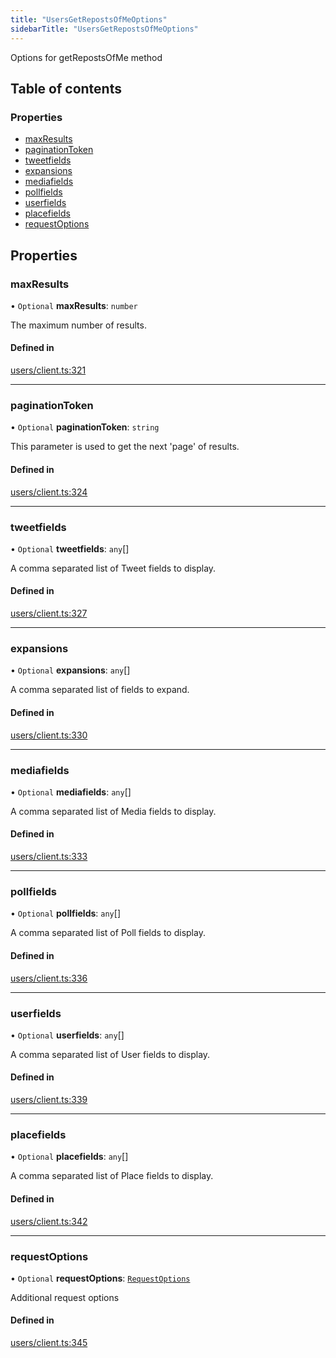 ```yaml
---
title: "UsersGetRepostsOfMeOptions"
sidebarTitle: "UsersGetRepostsOfMeOptions"
---
```


Options for getRepostsOfMe method

## Table of contents

### Properties

- [maxResults](/xdks/typescript/reference/interfaces/UsersGetRepostsOfMeOptions#maxresults)
- [paginationToken](/xdks/typescript/reference/interfaces/UsersGetRepostsOfMeOptions#paginationtoken)
- [tweetfields](/xdks/typescript/reference/interfaces/UsersGetRepostsOfMeOptions#tweetfields)
- [expansions](/xdks/typescript/reference/interfaces/UsersGetRepostsOfMeOptions#expansions)
- [mediafields](/xdks/typescript/reference/interfaces/UsersGetRepostsOfMeOptions#mediafields)
- [pollfields](/xdks/typescript/reference/interfaces/UsersGetRepostsOfMeOptions#pollfields)
- [userfields](/xdks/typescript/reference/interfaces/UsersGetRepostsOfMeOptions#userfields)
- [placefields](/xdks/typescript/reference/interfaces/UsersGetRepostsOfMeOptions#placefields)
- [requestOptions](/xdks/typescript/reference/interfaces/UsersGetRepostsOfMeOptions#requestoptions)

## Properties

### maxResults

• `Optional` **maxResults**: `number`

The maximum number of results.

#### Defined in

[users/client.ts:321](https://github.com/xdevplatform/xdk/blob/298ca9350d035e40e7c8ee0753c50052819a41e2/xdk/typescript/src/users/client.ts#L321)

___

### paginationToken

• `Optional` **paginationToken**: `string`

This parameter is used to get the next 'page' of results.

#### Defined in

[users/client.ts:324](https://github.com/xdevplatform/xdk/blob/298ca9350d035e40e7c8ee0753c50052819a41e2/xdk/typescript/src/users/client.ts#L324)

___

### tweetfields

• `Optional` **tweetfields**: `any`[]

A comma separated list of Tweet fields to display.

#### Defined in

[users/client.ts:327](https://github.com/xdevplatform/xdk/blob/298ca9350d035e40e7c8ee0753c50052819a41e2/xdk/typescript/src/users/client.ts#L327)

___

### expansions

• `Optional` **expansions**: `any`[]

A comma separated list of fields to expand.

#### Defined in

[users/client.ts:330](https://github.com/xdevplatform/xdk/blob/298ca9350d035e40e7c8ee0753c50052819a41e2/xdk/typescript/src/users/client.ts#L330)

___

### mediafields

• `Optional` **mediafields**: `any`[]

A comma separated list of Media fields to display.

#### Defined in

[users/client.ts:333](https://github.com/xdevplatform/xdk/blob/298ca9350d035e40e7c8ee0753c50052819a41e2/xdk/typescript/src/users/client.ts#L333)

___

### pollfields

• `Optional` **pollfields**: `any`[]

A comma separated list of Poll fields to display.

#### Defined in

[users/client.ts:336](https://github.com/xdevplatform/xdk/blob/298ca9350d035e40e7c8ee0753c50052819a41e2/xdk/typescript/src/users/client.ts#L336)

___

### userfields

• `Optional` **userfields**: `any`[]

A comma separated list of User fields to display.

#### Defined in

[users/client.ts:339](https://github.com/xdevplatform/xdk/blob/298ca9350d035e40e7c8ee0753c50052819a41e2/xdk/typescript/src/users/client.ts#L339)

___

### placefields

• `Optional` **placefields**: `any`[]

A comma separated list of Place fields to display.

#### Defined in

[users/client.ts:342](https://github.com/xdevplatform/xdk/blob/298ca9350d035e40e7c8ee0753c50052819a41e2/xdk/typescript/src/users/client.ts#L342)

___

### requestOptions

• `Optional` **requestOptions**: [`RequestOptions`](/xdks/typescript/reference/interfaces/RequestOptions)

Additional request options

#### Defined in

[users/client.ts:345](https://github.com/xdevplatform/xdk/blob/298ca9350d035e40e7c8ee0753c50052819a41e2/xdk/typescript/src/users/client.ts#L345)
